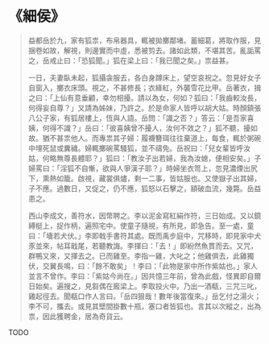 # 《細侯》

> 益都岳於九，家有狐祟，布帛器具，輒被拋擲鄰堵。蓄細葛，將取作服，見捆卷如故，解視，則邊實而中虛，悉被剪去。諸如此類，不堪其苦。亂詬罵之，岳戒止曰：「恐狐聞。」狐在梁上曰：「我已聞之矣。」祟益甚。
>
> 一日，夫妻臥未起，狐攝衾服去，各白身蹲床上，望空哀祝之。忽見好女子自窗入，擲衣床頭。視之，不甚修長；衣絳紅，外襲雪花比甲。岳著衣，揖之曰：「上仙有意垂顧，幸勿相擾。請以為女，何如？狐曰：「我齒較汝長，何得妄自尊？」又請為姊妹，乃許之。於是命家人皆呼以胡大姑。時顏鎮張八公子家，有狐居樓上，恆與人語。岳問：「識之否？」答云：「是吾家喜姨，何得不識？」岳曰：「彼喜姨曾不擾人，汝何不效之？」狐不聽，擾如故。猶不甚祟他人。而專祟其子婦：履襪簪珥往往棄道上，每食，輒於粥碗中埋死鼠或糞穢。婦輒擲碗罵騷狐，並不禱免。岳祝曰：「兒女輩皆呼汝姑，何略無尊長體耶？」狐曰：「教汝子出若婦，我為汝媳，便相安矣。」子婦罵曰：「淫狐不自慚，欲與人爭漢子耶？」時婦坐衣笥上，忽見濃煙出尻下，熏熱如籠。啟視，藏裳俱燼，剩一二事，皆姑服也。又使嶽子出其婦，子不應。過數日，又促之，仍不應，狐怒以石擊之，額破血流，幾斃。岳益患之。
>
> 西山李成文，善符水，因幣聘之。李以泥金寫紅絹作符，三日始成。又以鏡縛梃上，捉作柄，遍照宅中。使童子隨視，有所見，即急告。至一處，童曰：「墻若犬伏。」李即戟手書符其處。既而禹步庭中，咒移時，即見家中犬豕並來，帖耳戢尾，若聽教誨。李揮曰：「去！」即紛然魚貫而去。又咒，群鴨又來，又揮去之。已而雞至。李指一雞，大叱之；他雞俱去，此雞獨伏，交翼長鳴，曰：「餘不敢矣」！李曰：「此物是家中所作紫姑也。」家人並言不曾作。李曰：「紫姑今尚在。」因共憶三年前，曾為此戲，怪異即自爾日始矣。遍搜之，見芻偶在廄梁上。李取投火中。乃出一酒瓻，三咒三叱，雞起徑去。聞瓻口作人言曰。「岳四狠哉！數年後當復來。」岳乞付之湯火；李不可，攜去。或見其壁間掛數十瓶，塞口者皆狐也。言其以次縱之，出為祟，因此獲聘金，居為奇貨云。

TODO
